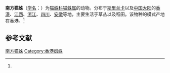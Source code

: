 {{Speciesbox
| name = 南方猫蛛
| status = 
| status_system = 
| image = 
| genus = Oxyopes
| species = daksina
| authority = (Sherriffs, 1955)<ref name='id14164'>{{cite web| url =http://www.bioinfo.cn/db05/BjdwSpecies.php?action=view&id=14164| title =南方猫蛛| work =《中国动物物种编目数据库》| publisher =中国科学院微生物研究所| author =中国科学院动物研究所| accessdate =2009-04-28| deadurl =yes| archiveurl =https://web.archive.org/web/20160305055308/http://www.bioinfo.cn/db05/BjdwSpecies.php?action=view&id=14164| archivedate =2016-03-05}}</ref>
}}

'''南方猫蛛'''（[[学名|学名]]：{{lang|la|''Oxyopes daksina''}}）为[[猫蛛科|猫蛛科]][[猫蛛属|猫蛛属]]的动物。分布于[[斯里兰卡|斯里兰卡]]以及[[中国大陆|中国大陆]]的[[香港|香港]]、[[江西|江西]]、[[浙江|浙江]]、[[四川|四川]]、[[安徽|安徽]]等地，主要生活于草丛以及稻田。该物种的模式产地在香港。<ref name='id14164'/>

== 参考文献 ==
{{reflist}}

{{Wikispecies|Oxyopes daksina}}
{{Taxonbar|from=Q2385471}}

[[Category:猫蛛属|南方猫蛛]]
[[Category:香港蜘蛛|Category:香港蜘蛛]]


{{蜘蛛小作品}}